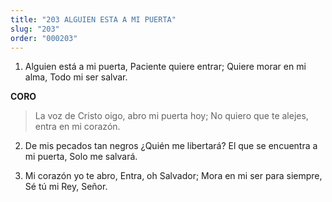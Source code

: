 ```yaml
---
title: "203 ALGUIEN ESTA A MI PUERTA"
slug: "203"
order: "000203"
---
```


1. Alguien está a mi puerta, 
Paciente quiere entrar; 
Quiere morar en mi alma, 
Todo mi ser salvar.

**CORO**
> La voz de Cristo oigo, 
abro mi puerta hoy; 
No quiero que te alejes, 
entra en mi corazón.

2. De mis pecados tan negros
¿Quién me libertará?
El que se encuentra a mi puerta, 
Solo me salvará.

3. Mi corazón yo te abro, 
Entra, oh Salvador;
Mora en mi ser para siempre, 
Sé tú mi Rey, Señor.


